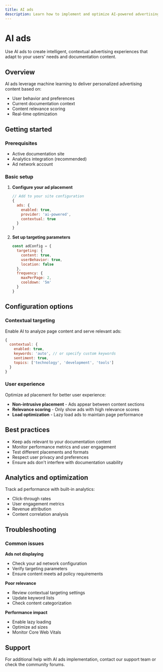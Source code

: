 ```yaml
---
title: AI ads
description: Learn how to implement and optimize AI-powered advertising in your documentation
---
```


# AI ads

Use AI ads to create intelligent, contextual advertising experiences that adapt to your users' needs and documentation content.

## Overview

AI ads leverage machine learning to deliver personalized advertising content based on:
- User behavior and preferences
- Current documentation context
- Content relevance scoring
- Real-time optimization

## Getting started

### Prerequisites

- Active documentation site
- Analytics integration (recommended)
- Ad network account

### Basic setup

1. **Configure your ad placement**
   ```javascript
   // Add to your site configuration
   {
     ads: {
       enabled: true,
       provider: 'ai-powered',
       contextual: true
     }
   }
   ```

2. **Set up targeting parameters**
   ```javascript
   const adConfig = {
     targeting: {
       content: true,
       userBehavior: true,
       location: false
     },
     frequency: {
       maxPerPage: 2,
       cooldown: '5m'
     }
   }
   ```

## Configuration options

### Contextual targeting

Enable AI to analyze page content and serve relevant ads:

```javascript
{
  contextual: {
    enabled: true,
    keywords: 'auto', // or specify custom keywords
    sentiment: true,
    topics: ['technology', 'development', 'tools']
  }
}
```

### User experience

Optimize ad placement for better user experience:

- **Non-intrusive placement** - Ads appear between content sections
- **Relevance scoring** - Only show ads with high relevance scores
- **Load optimization** - Lazy load ads to maintain page performance

## Best practices

- Keep ads relevant to your documentation content
- Monitor performance metrics and user engagement
- Test different placements and formats
- Respect user privacy and preferences
- Ensure ads don't interfere with documentation usability

## Analytics and optimization

Track ad performance with built-in analytics:

- Click-through rates
- User engagement metrics
- Revenue attribution
- Content correlation analysis

## Troubleshooting

### Common issues

**Ads not displaying**
- Check your ad network configuration
- Verify targeting parameters
- Ensure content meets ad policy requirements

**Poor relevance**
- Review contextual targeting settings
- Update keyword lists
- Check content categorization

**Performance impact**
- Enable lazy loading
- Optimize ad sizes
- Monitor Core Web Vitals

## Support

For additional help with AI ads implementation, contact our support team or check the community forums.
